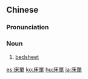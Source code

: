 {{also|牀單|床单}}
==Chinese==
{{zh-forms|s=床单|t2=牀單}}

===Pronunciation===
{{zh-pron
|m=chuángdān,er=y
|c=cong4 daan1
|cat=n
}}

===Noun===
{{zh-noun}}

# [[bedsheet]]

{{zh-cat|Intermediate}}

[[es:床單]]
[[ko:床單]]
[[hu:床單]]
[[ja:床單]]